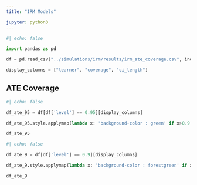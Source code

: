 ```yaml
---
title: "IRM Models"

jupyter: python3
---
```




```python
#| echo: false

import pandas as pd

df = pd.read_csv("../simulations/irm/results/irm_ate_coverage.csv", index_col=None)

display_columns = ["learner", "coverage", "ci_length"]
```


## ATE Coverage

```python
#| echo: false

df_ate_95 = df[df['level'] == 0.95][display_columns]

df_ate_95.style.applymap(lambda x: 'background-color : green' if x>0.9 else '', subset=["coverage"])

df_ate_95
```

```python
#| echo: false

df_ate_9 = df[df['level'] == 0.9][display_columns]

df_ate_9.style.applymap(lambda x: 'background-color : forestgreen' if x>0.85 else '')

df_ate_9
```
